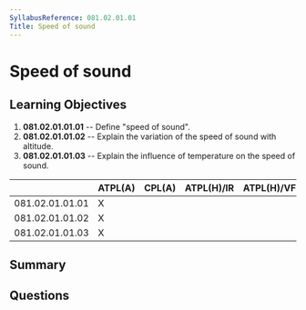 ```yaml
---
SyllabusReference: 081.02.01.01
Title: Speed of sound
---
```


# Speed of sound

## Learning Objectives

1. **081.02.01.01.01** -- Define "speed of sound".
2. **081.02.01.01.02** -- Explain the variation of the speed of sound with
   altitude.
3. **081.02.01.01.03** -- Explain the influence of temperature on the speed of
   sound.

|                 | ATPL(A) | CPL(A) | ATPL(H)/IR | ATPL(H)/VFR | CPL(H) | IR  | CBIR(A) |
| --------------- | ------- | ------ | ---------- | ----------- | ------ | --- | ------- |
| 081.02.01.01.01 | X       |        |            |             |        |     |         |
| 081.02.01.01.02 | X       |        |            |             |        |     |         |
| 081.02.01.01.03 | X       |        |            |             |        |     |         |

## Summary

## Questions
